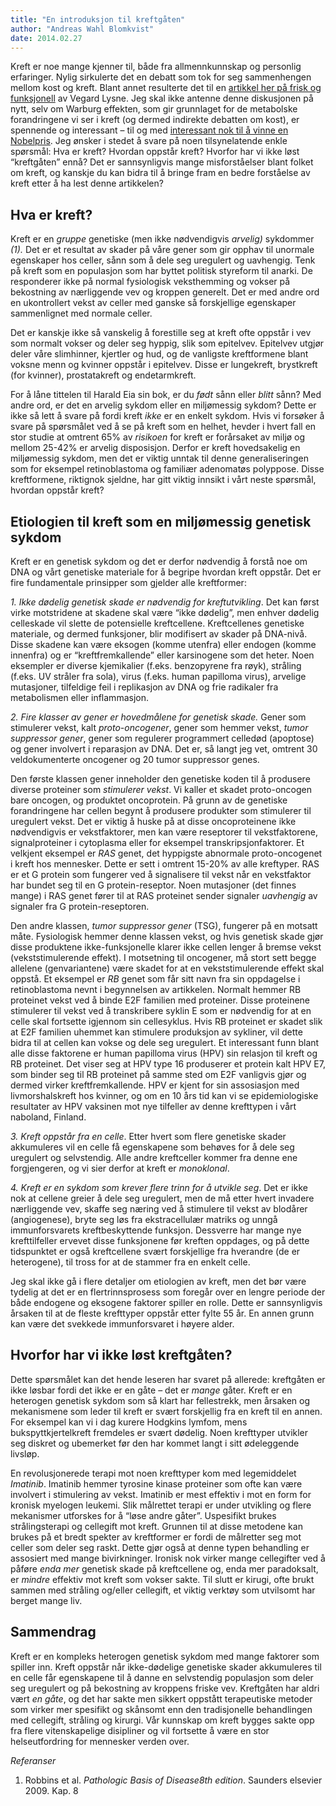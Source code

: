 ```yaml
---
title: "En introduksjon til kreftgåten"
author: "Andreas Wahl Blomkvist"
date: 2014.02.27
---
```


Kreft er noe mange kjenner til, både fra allmennkunnskap og personlig erfaringer. Nylig sirkulerte det en debatt som tok for seg sammenhengen mellom kost og kreft. Blant annet resulterte det til en [artikkel her på frisk og funksjonell](kalorirestriksjon-kreft-debatt) av Vegard Lysne. Jeg skal ikke antenne denne diskusjonen på nytt, selv om Warburg effekten, som gir grunnlaget for de metabolske forandringene vi ser i kreft (og dermed indirekte debatten om kost), er spennende og interessant – til og med [interessant nok til å vinne en Nobelpris](http://en.wikipedia.org/wiki/Otto_Heinrich_Warburg). Jeg ønsker i stedet å svare på noen tilsynelatende enkle spørsmål: Hva er kreft? Hvordan oppstår kreft? Hvorfor har vi ikke løst “kreftgåten” ennå? Det er sannsynligvis mange misforståelser blant folket om kreft, og kanskje du kan bidra til å bringe fram en bedre forståelse av kreft etter å ha lest denne artikkelen?

## Hva er kreft?

Kreft er en *gruppe* genetiske (men ikke nødvendigvis *arvelig)* sykdommer *(1).* Det er et resultat av skader på våre gener som gir opphav til unormale egenskaper hos celler, sånn som å dele seg uregulert og uavhengig. Tenk på kreft som en populasjon som har byttet politisk styreform til anarki. De responderer ikke på normal fysiologisk veksthemming og vokser på bekostning av nærliggende vev og kroppen generelt. Det er med andre ord en ukontrollert vekst av celler med ganske så forskjellige egenskaper sammenlignet med normale celler.

Det er kanskje ikke så vanskelig å forestille seg at kreft ofte oppstår i vev som normalt vokser og deler seg hyppig, slik som epitelvev. Epitelvev utgjør deler våre slimhinner, kjertler og hud, og de vanligste kreftformene blant voksne menn og kvinner oppstår i epitelvev. Disse er lungekreft, brystkreft (for kvinner), prostatakreft og endetarmkreft.

For å låne tittelen til Harald Eia sin bok, er du *født* sånn eller *blitt* sånn? Med andre ord, er det en arvelig sykdom eller en miljømessig sykdom? Dette er ikke så lett å svare på fordi kreft *ikke* er en enkelt sykdom. Hvis vi forsøker å svare på spørsmålet ved å se på kreft som en helhet, hevder i hvert fall en stor studie at omtrent 65% av *risikoen* for kreft er forårsaket av miljø og mellom 25-42% er arvelig disposisjon. Derfor er kreft hovedsakelig en miljømessig sykdom, men det er viktig unntak til denne generaliseringen som for eksempel retinoblastoma og familiær adenomatøs polyppose. Disse kreftformene, riktignok sjeldne, har gitt viktig innsikt i vårt neste spørsmål, hvordan oppstår kreft?

## Etiologien til kreft som en miljømessig genetisk sykdom

Kreft er en genetisk sykdom og det er derfor nødvendig å forstå noe om DNA og vårt genetiske materiale for å begripe hvordan kreft oppstår. Det er fire fundamentale prinsipper som gjelder alle kreftformer:

*1. Ikke dødelig genetisk skade er nødvendig for kreftutvikling*. Det kan først virke motstridene at skadene skal være “ikke dødelig”, men enhver dødelig celleskade vil slette de potensielle kreftcellene. Kreftcellenes genetiske materiale, og dermed funksjoner, blir modifisert av skader på DNA-nivå. Disse skadene kan være eksogen (komme utenfra) eller endogen (komme innenfra) og er “kreftfremkallende” eller karsinogene som det heter. Noen eksempler er diverse kjemikalier (f.eks. benzopyrene fra røyk), stråling (f.eks. UV stråler fra sola), virus (f.eks. human papilloma virus), arvelige mutasjoner, tilfeldige feil i replikasjon av DNA og frie radikaler fra metabolismen eller inflammasjon.

*2. Fire klasser av gener er hovedmålene for genetisk skade.* Gener som stimulerer vekst, kalt *proto-oncogener*, gener som hemmer vekst, *tumor suppressor gener*, gener som regulerer programmert celledød (apoptose) og gener involvert i reparasjon av DNA. Det er, så langt jeg vet, omtrent 30 veldokumenterte oncogener og 20 tumor suppressor genes.

Den første klassen gener inneholder den genetiske koden til å produsere diverse proteiner som *stimulerer vekst*. Vi kaller et skadet proto-oncogen bare oncogen, og produktet oncoprotein. På grunn av de genetiske forandringene har cellen begynt å produsere produkter som stimulerer til uregulert vekst. Det er viktig å huske på at disse oncoproteinene ikke nødvendigvis er vekstfaktorer, men kan være reseptorer til vekstfaktorene, signalproteiner i cytoplasma eller for eksempel transkripsjonfaktorer. Et velkjent eksempel er *RAS* genet, det hyppigste abnormale proto-oncogenet i kreft hos mennesker. Dette er sett i omtrent 15-20% av alle kreftyper. RAS er et G protein som fungerer ved å signalisere til vekst når en vekstfaktor har bundet seg til en G protein-reseptor. Noen mutasjoner (det finnes mange) i RAS genet fører til at RAS proteinet sender signaler *uavhengig* av signaler fra G protein-reseptoren.

Den andre klassen, *tumor suppressor gener* (TSG), fungerer på en motsatt måte. Fysiologisk hemmer denne klassen vekst, og hvis genetisk skade gjør disse produktene ikke-funksjonelle klarer ikke cellen lenger å bremse vekst (vekststimulerende effekt). I motsetning til oncogener, må stort sett begge allelene (genvariantene) være skadet for at en vekststimulerende effekt skal oppstå. Et eksempel er *RB* genet som får sitt navn fra sin oppdagelse i retinoblastoma nevnt i begynnelsen av artikkelen. Normalt hemmer RB proteinet vekst ved å binde E2F familien med proteiner. Disse proteinene stimulerer til vekst ved å transkribere syklin E som er nødvendig for at en celle skal fortsette igjennom sin cellesyklus. Hvis RB proteinet er skadet slik at E2F familien uhemmet kan stimulere produksjon av sykliner, vil dette bidra til at cellen kan vokse og dele seg uregulert. Et interessant funn blant alle disse faktorene er human papilloma virus (HPV) sin relasjon til kreft og RB proteinet. Det viser seg at HPV type 16 produserer et protein kalt HPV E7, som binder seg til RB proteinet på samme sted om E2F vanligvis gjør og dermed virker kreftfremkallende. HPV er kjent for sin assosiasjon med livmorshalskreft hos kvinner, og om en 10 års tid kan vi se epidemiologiske resultater av HPV vaksinen mot nye tilfeller av denne krefttypen i vårt naboland, Finland.

*3. Kreft oppstår fra en celle*. Etter hvert som flere genetiske skader akkumuleres vil en celle få egenskapene som behøves for å dele seg uregulert og selvstendig. Alle andre kreftceller kommer fra denne ene forgjengeren, og vi sier derfor at kreft er *monoklonal*.

*4. Kreft er en sykdom som krever flere trinn for å utvikle seg*. Det er ikke nok at cellene greier å dele seg uregulert, men de må etter hvert invadere nærliggende vev, skaffe seg næring ved å stimulere til vekst av blodårer (angiogenese), bryte seg løs fra ekstracellulær matriks og unngå immunforsvarets kreftbeskyttende funksjon. Dessverre har mange nye krefttilfeller ervevet disse funksjonene før kreften oppdages, og på dette tidspunktet er også kreftcellene svært forskjellige fra hverandre (de er heterogene), til tross for at de stammer fra en enkelt celle.

Jeg skal ikke gå i flere detaljer om etiologien av kreft, men det bør være tydelig at det er en flertrinnsprosess som foregår over en lengre periode der både endogene og eksogene faktorer spiller en rolle. Dette er sannsynligvis årsaken til at de fleste krefttyper oppstår etter fylte 55 år. En annen grunn kan være det svekkede immunforsvaret i høyere alder.

## **Hvorfor har vi ikke løst kreftgåten?**

Dette spørsmålet kan det hende leseren har svaret på allerede: kreftgåten er ikke løsbar fordi det ikke er en gåte – det er *mange* gåter. Kreft er en heterogen genetisk sykdom som så klart har fellestrekk, men årsaken og mekanismene som leder til kreft er svært forskjellig fra en kreft til en annen. For eksempel kan vi i dag kurere Hodgkins lymfom, mens bukspyttkjertelkreft fremdeles er svært dødelig. Noen krefttyper utvikler seg diskret og ubemerket før den har kommet langt i sitt ødeleggende livsløp.

En revolusjonerede terapi mot noen krefttyper kom med legemiddelet *Imatinib*. Imatinib hemmer tyrosine kinase proteiner som ofte kan være involvert i stimulering av vekst. Imatinib er mest effektiv i mot en form for kronisk myelogen leukemi. Slik målrettet terapi er under utvikling og flere mekanismer utforskes for å “løse andre gåter”. Uspesifikt brukes strålingsterapi og cellegift mot kreft. Grunnen til at disse metodene kan brukes på et bredt spekter av kreftformer er fordi de målretter seg mot celler som deler seg raskt. Dette gjør også at denne typen behandling er assosiert med mange bivirkninger. Ironisk nok virker mange cellegifter ved å påføre *enda mer* genetisk skade på kreftcellene og, enda mer paradoksalt, er *mindre* effektiv mot kreft som vokser sakte. Til slutt er kirugi, ofte brukt sammen med stråling og/eller cellegift, et viktig verktøy som utvilsomt har berget mange liv.

## Sammendrag

Kreft er en kompleks heterogen genetisk sykdom med mange faktorer som spiller inn. Kreft oppstår når ikke-dødelige genetiske skader akkumuleres til en celle får egenskapene til å danne en selvstendig populasjon som deler seg uregulert og på bekostning av kroppens friske vev. Kreftgåten har aldri vært *en* *gåte*, og det har sakte men sikkert oppstått terapeutiske metoder som virker mer spesifikt og skånsomt enn den tradisjonelle behandlingen med cellegift, stråling og kirurgi. Vår kunnskap om kreft bygges sakte opp fra flere vitenskapelige disipliner og vil fortsette å være en stor helseutfordring for mennesker verden over.

*Referanser*

1.  Robbins et al. *Pathologic Basis of Disease8th edition*. Saunders elsevier 2009. Kap. 8
